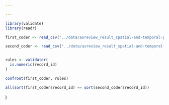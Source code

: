 ```yaml
---

---
```


```r
library(validate)
library(readr)
```

```r
first_coder <- read_csv("../data/asreview_result_spatial-and-temporal-patterning-of-emergency-reactive-police-demand.csv")

second_coder <- read_csv("../data/asreview_result_spatial-and-temporal-patterning-of-emergency-reactive-police-demand-2nd-coder.csv")
```

```r

```

```r
rules <- validator(
  is.numeric(record_id)
)

confront(first_coder, rules)
```

```r
all(sort(first_coder$record_id) == sort(second_coder$record_id))


```

)
